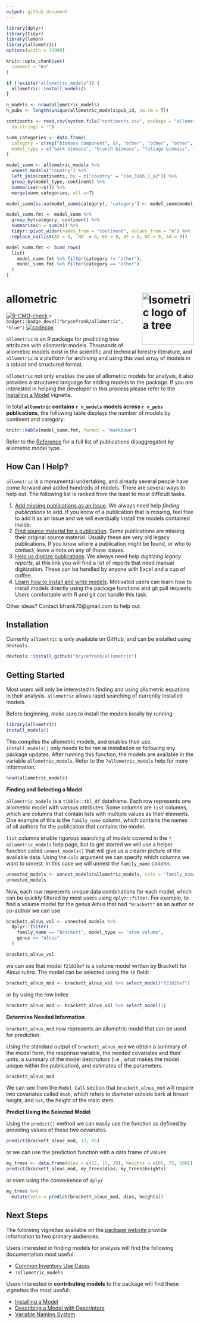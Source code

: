 ```yaml
---
output: github_document
---
```


```r
library(dplyr)
library(tidyr)
library(lemon)
library(allometric)
options(width = 10000)

knitr::opts_chunk$set(
  comment = "#>"
)

if (!exists("allometric_models")) {
  allometric::install_models()
}

n_models <- nrow(allometric_models)
n_pubs <- length(unique(allometric_models$pub_id, na.rm = T))

continents <- read.csv(system.file("continents.csv", package = "allometric"),
  na.strings = "")

summ_categories <- data.frame(
  category = c(rep("biomass component", 8), "other", "other", "other", "other", "other", "other"),
  model_type = c("bark biomass", "branch biomass", "foliage biomass", "foliage ratio", "branch ratio", "root biomass", "stem biomass", " biomass", "bark ratio", "stem diameter", "stem ratio", "crown ratio", "stump diameter", "VBAR")
)

model_summ <- allometric_models %>%
  unnest_models("country") %>%
  left_join(continents, by = c("country" = "iso_3166_1_a2")) %>%
  group_by(model_type, continent) %>%
  summarise(n=n()) %>%
  merge(summ_categories, all.x=T)

model_summ[is.na(model_summ$category), 'category'] <- model_summ$model_type[is.na(model_summ$category)]

model_summ.fmt <- model_summ %>%
  group_by(category, continent) %>%
  summarise(n = sum(n)) %>%
  tidyr::pivot_wider(names_from = "continent", values_from = "n") %>%
  replace_na(list(AS = 0, `NA` = 0, EU = 0, AF = 0, OC = 0, SA = 0))

model_summ.fmt <- bind_rows(
  list(
    model_summ.fmt %>% filter(category != "other"),
    model_summ.fmt %>% filter(category == "other")
  )
)

```

# allometric <picture><source media="(prefers-color-scheme: dark)" srcset="man/figures/allo2-darkmode.svg"><source media="(prefers-color-scheme: light)" srcset="man/figures/allo2.svg"><img alt="Isometric logo of a tree" height="139" align="right"></picture>

<!-- badges: start -->
[![R-CMD-check](https://github.com/brycefrank/allometric/actions/workflows/check-standard.yaml/badge.svg)](https://github.com/brycefrank/allometric/actions/workflows/check-standard.yaml)
`r badger::badge_devel("brycefrank/allometric", "blue")`
[![codecov](https://codecov.io/gh/brycefrank/allometric/branch/master/graph/badge.svg?token=3V5KUFMO2X)](https://codecov.io/gh/brycefrank/allometric)
<!-- badges: end -->

`allometric` is an R package for predicting tree attributes with allometric 
models. Thousands of allometric models exist in the scientific and technical
forestry literature, and `allometric` is a platform for archiving and using this
vast array of models in a robust and structured format.

`allometric` not only enables the use of allometric models for analysis, it 
also provides a structured language for adding models to the package. If you
are interested in helping the developer in this process please refer to the 
[Installing a Model](https://brycefrank.com/allometric/articles/installing_a_model.html) vignette.

In total **`allometric` contains `r n_models` models across `r n_pubs` publications**, the following
table displays the number of models by continent and category:

```r
knitr::kable(model_summ.fmt, format = "markdown")
```

 Refer to the [Reference](https://brycefrank.com/allometric/reference/index.html)
for a full list of publications disaggregated by allometric model type.

## How Can I Help?

`allometric` is a monumental undertaking, and already several people have come
forward and added hundreds of models. There are several ways to help out. The
following list is ranked from the least to most difficult tasks.

1. [Add missing publications as an Issue](https://github.com/brycefrank/allometric/issues/new?assignees=brycefrank&labels=add+publication&template=add-models-from-a-publication.md&title=%5BInsert+Author-Date+Citation%5D). 
We always need help *finding publications* to add. If you know of a publication that is missing, feel free to add it as an Issue and we will eventually install the models contained inside.
2.  [Find source material for a publication](https://github.com/brycefrank/allometric/labels/missing%20source).
Some publications are missing their original source material. Usually these are very old legacy publications. If you know where a publication might be found, or who to contact, leave a note on any of these issues.
3. [Help us digitize publications](https://github.com/brycefrank/allometric/issues?q=is%3Aissue+is%3Aopen+label%3A%22digitization+needed%22). 
We always need help *digitizing legacy reports*, at this link you will find a list of reports that need manual digitization. These can be handled by anyone with Excel and a cup of coffee.
4. [Learn how to install and write models](https://brycefrank.com/allometric/articles/installing_a_model.html). 
Motivated users can learn how to install models directly using the package functions and git pull requests. Users comfortable with R and git can handle this task.

Other ideas? Contact bfrank70@gmail.com to help out.

## Installation

Currently `allometric` is only available on GitHub, and can be installed using
`devtools`.

```r
devtools::install_github("brycefrank/allometric")
```

## Getting Started

Most users will only be interested in finding and using allometric equations in
their analysis. `allometric` allows rapid searching of currently installed
models.

Before beginning, make sure to install the models locally by running

```r
library(allometric)
install_models()
```

This compiles the allometric models, and enables their use. `install_models()`
only needs to be ran at installation or following any package updates. After
running this function, the models are available in the variable
`allometric_models`. Refer to the `?allometric_models` help for more
information.

```r
head(allometric_models)
```

**Finding and Selecting a Model**

`allometric_models` is a `tibble::tbl_df` dataframe. Each row represents one 
allometric model with various attributes. Some columns are `list` columns, which
are columns that contain lists with multiple values as their elements. One 
example of this is the `family_name` column, which contains the names of all
authors for the publication that contains the model. 

`list` columns enable rigorous searching of models covered in the
`?allometric_models` help page, but to get started we will use a helper
function called `unnest_models()` that will give us a clearer picture of the
available data.  Using the `cols` argument we can specify which columns we want
to unnest. In this case we will unnest the `family_name` column.

```r
unnested_models <- unnest_models(allometric_models, cols = "family_name")
unnested_models
```

Now, each row represents unique data combinations for each model, which can be
quickly filtered by most users using `dplyr::filter`. For example, to find a 
volume model for the genus Alnus that had `"Brackett"` as an author or co-author
we can use

```r
brackett_alnus_vol <- unnested_models %>%
  dplyr::filter(
    family_name == "Brackett", model_type == "stem volume",
    genus == "Alnus"
  )

brackett_alnus_vol
```

we can see that model `f21028ef` is a volume model written by Brackett for 
*Alnus rubra*. The model can be selected using the `id` field:

```r
brackett_alnus_mod <- brackett_alnus_vol %>% select_model("f21028ef")
```

or by using the row index

```r
brackett_alnus_mod <- brackett_alnus_vol %>% select_model(1)
```

**Determine Needed Information**

`brackett_alnus_mod` now represents an allometric model that can be used for 
prediction.

Using the standard output of `brackett_alnus_mod` we obtain a summary of the model form,
the response variable, the needed covariates and their units, a summary of
the model descriptors (i.e., what makes the model unique within the
publication), and estimates of the parameters.

```r
brackett_alnus_mod
```

We can see from the `Model Call` section that `brackett_alnus_mod` will require
two covariates called `dsob`, which refers to diameter outside bark at
breast height, and `hst`, the height of the main stem. 

**Predict Using the Selected Model**

Using the `predict()` method we can easily use the function as defined
by providing values of these two covariates.

```r
predict(brackett_alnus_mod, 12, 65)
```

or we can use the prediction function with a data frame of values

```r
my_trees <- data.frame(dias = c(12, 15, 20), heights = c(65, 75, 100))
predict(brackett_alnus_mod, my_trees$dias, my_trees$heights)
```

or even using the convenience of `dplyr`

```r
my_trees %>%
  mutate(vols = predict(brackett_alnus_mod, dias, heights))
```

## Next Steps

The following vignettes available on the [package website](https://brycefrank.com/allometric/index.html)
provide information to two primary audiences.

Users interested in finding models for analysis will find the following
documentation most useful:

- [Common Inventory Use Cases](https://brycefrank.com/allometric/articles/inventory_example.html)
- `?allometric_models`

Users interested in **contributing models** to the package will find these vignettes the most useful:

- [Installing a Model](https://brycefrank.com/allometric/articles/installing_a_model.html)
- [Describing a Model with Descriptors](https://brycefrank.com/allometric/articles/descriptors.html)
- [Variable Naming System](https://brycefrank.com/allometric/articles/variable_naming_system.html)
